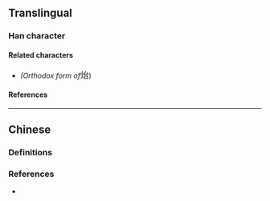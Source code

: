 {{also|炱}}
{{character info}}
==Translingual==

===Han character===
{{Han char|rn=86|rad=火|as=05|sn=9|four=93860|canj=FIR|ids=⿰火台}}

====Related characters====
* {{l|mul|[[炱]]}} ''(Orthodox form of ''<big>炲</big>)

====References====
{{Han ref|kx=0668.290|dkj=18958|dj=1078.050|hdz=32198.030|uh=70B2}}

----

==Chinese==

===Definitions===
{{zh-see|炱}}

===References===
* {{R:twedu|B02379-002#26}}